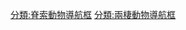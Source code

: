 {{Navbox with collapsible groups
| name = 殼椎亞綱
| title = [[殼椎亞綱]]
| state = {{{state|expanded}}}
| selected = {{{1|}}}
| bodyclass = hlist
 
| group1 = {{Nobold|{{Small|
* 界: [[動物界]]
* 門: [[脊索動物門]]
* 演化支: [[四足總綱]]
}}}}
| list1 =
  {{Navbox|subgroup
  | group1 = [[四足形類]]
  | list1 =
    {{Navbox|subgroup
    | list1 =
** 參見[[Template:Tetrapodomorpha|四足形類]]
    | group2 = [[四足總綱]]
    | list2 =
      {{Navbox|subgroup
      | list1 =
** 參見[[Template:四足類|四足類]]
      | group2 = [[殼椎亞綱]]
      | list2 =
** 見下文↓
      }}
    }}
  }}

| group2 = [[殼椎亞綱]]
| abbr2 = L.
| image2 =
[[File:Hyloplesion.jpg|140px|''Hyloplesion longicostatum'']]
[[File:Lysorophus.jpg|140px|''Lysorophus tricarinatus'']]
[[File:Pelodosotis1DB.jpg|140px|''Pelodosotis elongatum'']]
| list2 =
  {{Navbox|subgroup
  | group1 = [[殼椎亞綱|殼<br>椎<br>亞<br>綱]]
  | list1 = 
    {{Navbox|subgroup
    | list1 =
* {{link-en|西洛仙蜥屬|Westlothiana}}?
* '''{{link-en|Adelospondyli}}'''?
* '''[[滑體亞綱]]'''?
    | group2 = "<br>{{link-en|鱗鯢目|Microsauria|鱗<br>鯢<br>目}}<br>"
    | list2 =
      {{Navbox|subgroup
      | list1 =
        {{Navbox|subgroup
        | list1 =
* {{link-en|君主螈屬|Archerpeton}}
* {{link-en|Cymatorhiza}}
* {{link-en|Hyloplesion}}
* {{link-en|柯克頓螈屬|Kirktonecta}}
* {{link-en|Odonterpeton}}
* {{link-en|猶他螈屬|Utaherpeton}}
        | group2 = {{link-en|突螈科|Tuditanidae}}
        | list2 =
* {{link-en|波伊螈屬|Boii (genus)}}
* {{link-en|Crinodon}}
* {{link-en|突螈屬|Tuditanus}}
        | group3 = {{link-en|拱頰螈科|Hapsidopareiidae}}
        | list3 =
* {{link-en|拱頰螈屬|Hapsidopareion}}
* {{link-en|錫爾堡螈屬|Llistrofus}}
* {{link-en|Ricnodon}}
* {{link-en|薩克森螈屬|Saxonerpeton}}
        }}
      | group2 = <div style="position:absolute;-webkit-transform:translate(-50%,-50%) rotate(270deg);-moz-transform:translate(-50%,-50%) rotate(270deg);-ms-transform:translate(-50%,-50%) rotate(270deg);-o-transform:translate(-50%,-50%) rotate(270deg);transform:translate(-50%,-50%) rotate(270deg);">{{link-en|Recumbirostra}}?</div>
      | list2 =
        {{Navbox|subgroup
        | list1 =
* {{link-en|Aletrimyti}}
* {{link-en|阿爾滕蘭螈屬|Altenglanerpeton}}
* {{link-en|德維勒卡螈屬|Dvellecanus}}
* {{link-en|Rhynchonkos}}
* {{link-en|Sparodus}}
* {{link-en|Steenerpeton}}?
* {{link-en|Trihecaton}}?
        | group2 = {{link-en|弛頂螈目|Lysorophia}}
        | list2 =
* {{link-en|Brachydectes}}
* {{link-en|Cocytinus}}
* {{link-en|地獄獵螈屬|Infernovenator}}
* {{link-en|弛頂螈屬|Lysorophus}}
* {{link-en|Megamolgophis}}
* {{link-en|Molgophis}}
* {{link-en|Pleuroptyx}}
        | group3 = {{link-en|小肢螈科|Microbrachidae}}
        | list3 =
*{{link-en|小肢螈屬|Microbrachis}}
*{{link-en|副小肢螈屬|Paramicrobrachis}}
        | group4 = {{link-en|Pantylidae}}
        | list4 =
* {{link-en|Pantylus}}
* {{link-en|頂孔螈屬|Stegotretus}}
* {{link-en|Trachystegos}}
        | group5 = {{link-en|Brachystelechidae}}
        | list5 =
* {{link-en|Batropetes}}
* {{link-en|Carrolla}}
* {{link-en|魔輪螈屬|Diabloroter}}
* {{link-en|Quasicaecilia}}
        | group6 = {{link-en|裸節螈科|Gymnarthridae}}
        | list6 =
* {{link-en|Cardiocephalus}}
* {{link-en|埃爾弗里達螈屬|Elfridia}}
* {{link-en|Euryodus}}
* {{link-en|Leiocephalikon}}
* {{link-en|Pariotichus}}
        | group7 = {{link-en|Ostodolepidae}}
        | list7 =
* {{link-en|Huskerpeton}}
* {{link-en|Micraroter}}
* {{link-en|Nannaroter}}
* {{link-en|Ostodolepis}}
* {{link-en|Pelodosotis}}
* {{link-en|寬齒螈屬|Proxilodon}}
* {{link-en|Tambaroter}}
        }}
      }}
    | list3 =
      {{Navbox|subgroup
      | group1 = {{link-en|完椎類|Holospondyli}}
      | list1 =
** 見下文↓
      }}
    }}
  }}

| group3 = {{link-en|完椎類|Holospondyli}}
| abbr3 = H.
| image3 = [[File:202012 Diplocaulus.svg|140px|''Diplocaulus magnicornis'']]
| list3 =
  {{Navbox|subgroup
  | group1 = "<br>{{link-en|奈克螈目|Nectridea|奈<br>克<br>螈<br>目}}<br>"
  | list1 =
    {{Navbox|subgroup
    | list1 =
* {{link-en|亞利桑那螈屬|Arizonerpeton}}
    | group2 = {{link-en|Scincosauridae}}
    | list2 =
* {{link-en|Sauravus}}
* {{link-en|Scincosaurus}}
    | group3 = {{link-en|笠頭螈科|Diplocaulidae}}
    | list3 =
* {{link-en|Batrachiderpeton}}
* {{link-en|雙角螈屬|Diceratosaurus}}
* [[笠頭螈屬]]
* {{link-en|Diploceraspis}}
* {{link-en|Ductilodon}}
* {{link-en|Keraterpeton}}
* {{link-en|Peronedon}}
    | group4 = {{link-en|棒尾螈科|Urocordylidae}}?
    | list4 =
      {{Navbox|subgroup
      | group1 = {{link-en|肋龍亞科|Sauropleurinae}}
      | list1 =
* {{link-en|Crossotelos}}
* {{link-en|Lepterpeton}}
* {{link-en|Montcellia}}
* {{link-en|肋龍屬|Sauropleura}}
      | group2 = {{link-en|棒尾螈亞科|Urocordylinae}}
      | list2 =
* {{link-en|Ctenerpeton}}
* {{link-en|Ptyonius}}
* {{link-en|棒尾螈屬|Urocordylus}}
      }}
    }}
  | group2 = {{link-en|缺肢目|Aistopoda|缺<br>肢<br>目}}<br>?
  | list2 =
    {{Navbox|subgroup
    | list1 =
* {{link-en|安德森螈屬|Andersonerpeton}}
* {{link-en|Lethiscus}}
* {{link-en|蛇螈屬|Ophiderpeton}}
    | group2 = {{link-en|Oestocephalidae}}
    | list2 =
* {{link-en|科羅拉多螈屬|Coloraderpeton}}
* {{link-en|Oestocephalus}}
    | group3 = {{link-en|Phlegethontioidea}}
    | list3 =
      {{Navbox|subgroup
      | list1 =
* {{link-en|Pseudophlegethontia}}
      | group2 = {{link-en|Phlegethontiidae}}
      | list2 =
* {{link-en|Phlegethontia}}
* {{link-en|Sillerpeton}}
      }}
    }}
  }}


}}<noinclude>

{{Collapsible option|default=expanded}}
[[分類:脊索動物導航框]]
[[分類:兩棲動物導航框]]
</noinclude>